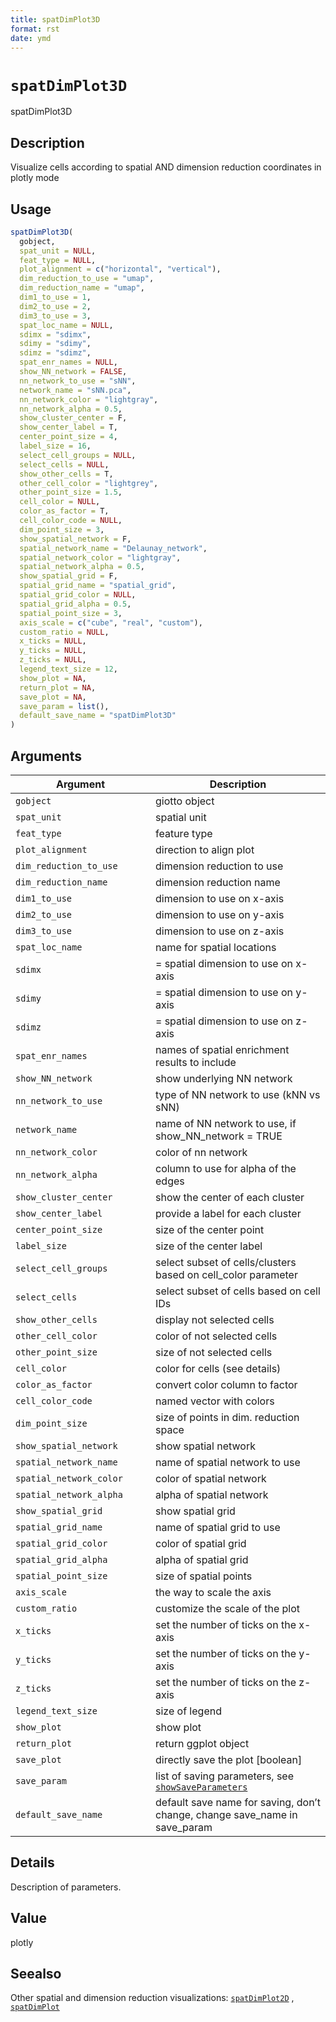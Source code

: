 ```yaml
--- 
title: spatDimPlot3D 
format: rst 
date: ymd 
--- 
```

# `spatDimPlot3D`

spatDimPlot3D


## Description

Visualize cells according to spatial AND dimension reduction coordinates in plotly mode


## Usage

```r
spatDimPlot3D(
  gobject,
  spat_unit = NULL,
  feat_type = NULL,
  plot_alignment = c("horizontal", "vertical"),
  dim_reduction_to_use = "umap",
  dim_reduction_name = "umap",
  dim1_to_use = 1,
  dim2_to_use = 2,
  dim3_to_use = 3,
  spat_loc_name = NULL,
  sdimx = "sdimx",
  sdimy = "sdimy",
  sdimz = "sdimz",
  spat_enr_names = NULL,
  show_NN_network = FALSE,
  nn_network_to_use = "sNN",
  network_name = "sNN.pca",
  nn_network_color = "lightgray",
  nn_network_alpha = 0.5,
  show_cluster_center = F,
  show_center_label = T,
  center_point_size = 4,
  label_size = 16,
  select_cell_groups = NULL,
  select_cells = NULL,
  show_other_cells = T,
  other_cell_color = "lightgrey",
  other_point_size = 1.5,
  cell_color = NULL,
  color_as_factor = T,
  cell_color_code = NULL,
  dim_point_size = 3,
  show_spatial_network = F,
  spatial_network_name = "Delaunay_network",
  spatial_network_color = "lightgray",
  spatial_network_alpha = 0.5,
  show_spatial_grid = F,
  spatial_grid_name = "spatial_grid",
  spatial_grid_color = NULL,
  spatial_grid_alpha = 0.5,
  spatial_point_size = 3,
  axis_scale = c("cube", "real", "custom"),
  custom_ratio = NULL,
  x_ticks = NULL,
  y_ticks = NULL,
  z_ticks = NULL,
  legend_text_size = 12,
  show_plot = NA,
  return_plot = NA,
  save_plot = NA,
  save_param = list(),
  default_save_name = "spatDimPlot3D"
)
```


## Arguments

Argument      |Description
------------- |----------------
`gobject`     |     giotto object
`spat_unit`     |     spatial unit
`feat_type`     |     feature type
`plot_alignment`     |     direction to align plot
`dim_reduction_to_use`     |     dimension reduction to use
`dim_reduction_name`     |     dimension reduction name
`dim1_to_use`     |     dimension to use on x-axis
`dim2_to_use`     |     dimension to use on y-axis
`dim3_to_use`     |     dimension to use on z-axis
`spat_loc_name`     |     name for spatial locations
`sdimx`     |     = spatial dimension to use on x-axis
`sdimy`     |     = spatial dimension to use on y-axis
`sdimz`     |     = spatial dimension to use on z-axis
`spat_enr_names`     |     names of spatial enrichment results to include
`show_NN_network`     |     show underlying NN network
`nn_network_to_use`     |     type of NN network to use (kNN vs sNN)
`network_name`     |     name of NN network to use, if show_NN_network = TRUE
`nn_network_color`     |     color of nn network
`nn_network_alpha`     |     column to use for alpha of the edges
`show_cluster_center`     |     show the center of each cluster
`show_center_label`     |     provide a label for each cluster
`center_point_size`     |     size of the center point
`label_size`     |     size of the center label
`select_cell_groups`     |     select subset of cells/clusters based on cell_color parameter
`select_cells`     |     select subset of cells based on cell IDs
`show_other_cells`     |     display not selected cells
`other_cell_color`     |     color of not selected cells
`other_point_size`     |     size of not selected cells
`cell_color`     |     color for cells (see details)
`color_as_factor`     |     convert color column to factor
`cell_color_code`     |     named vector with colors
`dim_point_size`     |     size of points in dim. reduction space
`show_spatial_network`     |     show spatial network
`spatial_network_name`     |     name of spatial network to use
`spatial_network_color`     |     color of spatial network
`spatial_network_alpha`     |     alpha of spatial network
`show_spatial_grid`     |     show spatial grid
`spatial_grid_name`     |     name of spatial grid to use
`spatial_grid_color`     |     color of spatial grid
`spatial_grid_alpha`     |     alpha of spatial grid
`spatial_point_size`     |     size of spatial points
`axis_scale`     |     the way to scale the axis
`custom_ratio`     |     customize the scale of the plot
`x_ticks`     |     set the number of ticks on the x-axis
`y_ticks`     |     set the number of ticks on the y-axis
`z_ticks`     |     set the number of ticks on the z-axis
`legend_text_size`     |     size of legend
`show_plot`     |     show plot
`return_plot`     |     return ggplot object
`save_plot`     |     directly save the plot [boolean]
`save_param`     |     list of saving parameters, see [`showSaveParameters`](#showsaveparameters)
`default_save_name`     |     default save name for saving, don't change, change save_name in save_param


## Details

Description of parameters.


## Value

plotly


## Seealso

Other spatial and dimension reduction visualizations:
 [`spatDimPlot2D`](#spatdimplot2d) ,
 [`spatDimPlot`](#spatdimplot)


